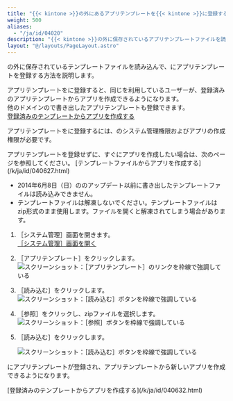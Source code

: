 ```yaml
---
title: "{{< kintone >}}の外にあるアプリテンプレートを{{< kintone >}}に登録する"
weight: 500
aliases:
  - "/ja/id/04020"
description: "{{< kintone >}}の外に保存されているアプリテンプレートファイルを読み込んで、{{< kintone >}}内に登録する方法を説明しています。"
layout: "@/layouts/PageLayout.astro"
---
```




<Kintone />の外に保存されているテンプレートファイルを読み込んで、<Kintone />にアプリテンプレートを登録する方法を説明します。  

アプリテンプレートを<Kintone />に登録すると、同じ<Kintone />を利用しているユーザーが、登録済みのアプリテンプレートからアプリを作成できるようになります。  
他のドメインの<Kintone />で書き出したアプリテンプレートも登録できます。  
[登録済みのテンプレートからアプリを作成する](/k/ja/id/040632.html)

アプリテンプレートを<Kintone />に登録するには、<Kintone />のシステム管理権限およびアプリの作成権限が必要です。

<Hint>
アプリテンプレートを登録せずに、すぐにアプリを作成したい場合は、次のページを参照してください。  
[テンプレートファイルからアプリを作成する](/k/ja/id/040627.html)

</Hint>

<Note>

* 2014年6月8日（日）の<Kintone />のアップデート以前に書き出したテンプレートファイルは読み込みできません。
* テンプレートファイルは解凍しないでください。テンプレートファイルはzip形式のまま使用します。ファイルを開くと解凍されてしまう場合があります。

</Note>

1. <Wovn>［<Kintone />システム管理］</Wovn>画面を開きます。<Wovn></Wovn>  
  [［<Kintone />システム管理］画面を開く](/k/ja/id/04046.html)

1. <Wovn>［アプリテンプレート］</Wovn>をクリックします。<Wovn></Wovn>  
   <Img src="/k/kintone/img-ja/import_template_01.png" alt="スクリーンショット：［アプリテンプレート］のリンクを枠線で強調している" />

1. <Wovn>［読み込む］</Wovn>をクリックします。<Wovn></Wovn>  
   <Img src="/k/kintone/img-ja/import_template_02.png" alt="スクリーンショット：［読み込む］ボタンを枠線で強調している" />

1. <Wovn>［参照］</Wovn>をクリックし、zipファイルを選択します。<Wovn></Wovn>  
   <Img src="/k/kintone/img-ja/import_template_03.png" alt="スクリーンショット：［参照］ボタンを枠線で強調している" />

1. <Wovn>［読み込む］</Wovn>をクリックします。<Wovn></Wovn>  

   <Img src="/k/kintone/img-ja/import_template_04.png" alt="スクリーンショット：［読み込む］ボタンを枠線で強調している" />
  <Kintone />にアプリテンプレートが登録され、アプリテンプレートから新しいアプリを作成できるようになります。

<Reference>
[登録済みのテンプレートからアプリを作成する](/k/ja/id/040632.html)

</Reference>
